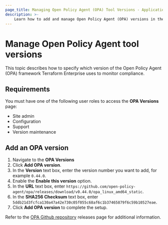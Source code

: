 ```yaml
---
page_title: Managing Open Policy Agent (OPA) Tool Versions - Application Administration - Terraform Enterprise
description: >-
    Learn how to add and manage Open Policy Agent (OPA) versions in the UI.
---
```


# Manage Open Policy Agent tool versions

This topic describes how to specify which version of the Open Policy Agent (OPA) framework Terraform Enterprise uses to monitor compliance.

## Requirements

You must have one of the following user roles to access the **OPA Versions** page:

- Site admin
- Configuration 
- Support 
- Version maintenance

## Add an OPA version

1. Navigate to the **OPA Versions**
1. Click **Add OPA version**.
1. In the **Version** text box, enter the version number you want to add, for example `0.44.0`.
1. Enable the **Enable this version** option.
1. In the **URL** text box, enter `https://github.com/open-policy-agent/opa/releases/download/v0.44.0/opa_linux_amd64_static`.
1. In the **SHA256 Checksum** text box, enter `5ddb21d3fcfca130a47a42e730c05f055c68af6c1b37465879f6c59b10527eae`.
1. Click **Add OPA version** to complete the setup.

Refer to the [OPA Github repository](https://github.com/open-policy-agent/opa/releases) releases page for additional information. 